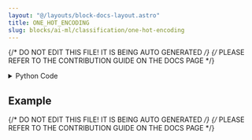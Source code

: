 ```yaml
---
layout: "@/layouts/block-docs-layout.astro"
title: ONE_HOT_ENCODING
slug: blocks/ai-ml/classification/one-hot-encoding
---
```


{/* DO NOT EDIT THIS FILE! IT IS BEING AUTO GENERATED */}
{/* PLEASE REFER TO THE CONTRIBUTION GUIDE ON THE DOCS PAGE */}


<PythonDocsDisplay docstring={docstring} />
<details>
<summary>Python Code</summary>

```python
from flojoy import flojoy, DataFrame
from typing import Optional
import pandas as pd


@flojoy
def ONE_HOT_ENCODING(
    data: DataFrame,
    feature_col: Optional[DataFrame] = None,
) -> DataFrame:
    """The ONE_HOT_ENCODING node creates a one hot encoding from a dataframe containing categorical features.

    Inputs
    ------
    data : DataFrame
        The input dataframe containing the categorical features.

    Parameters
    ----------
    feature_col: DataFrame, optional
        A dataframe whose columns are used to create the one hot encoding.
        For example, if 'data' has columns ['a', 'b', 'c'] and 'feature_col' has columns ['a', 'b'],
        then the one hot encoding will be created only for columns ['a', 'b'] against 'data'.
        Defaults to None, meaning that all columns of categorizable objects are encoded.

    Returns
    -------
    DataFrame
        The one hot encoding of the input features.
    """

    df = data.m
    if feature_col:
        encoded = pd.get_dummies(df, columns=feature_col.m.columns.to_list())

    else:
        cat_df = df.select_dtypes(include=["object", "category"]).columns.to_list()
        encoded = pd.get_dummies(df, columns=cat_df)

    return DataFrame(df=encoded)

```

[Find this Flojoy Block on GitHub](https://github.com/flojoy-ai/blocks/blob/main/blocks/AI_ML/CLASSIFICATION/ONE_HOT_ENCODING/ONE_HOT_ENCODING.py)

</details>

## Example


<GetHelpWidget />


<AppDisplay app={app} blockName="ONE_HOT_ENCODING" client:visible />


<Example />

{/* DO NOT EDIT THIS FILE! IT IS BEING AUTO GENERATED */}
{/* PLEASE REFER TO THE CONTRIBUTION GUIDE ON THE DOCS PAGE */}
